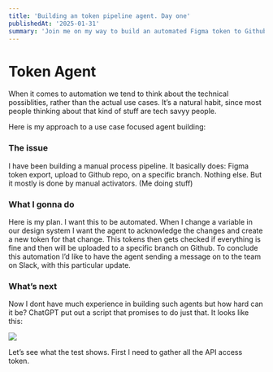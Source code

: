 ```yaml
---
title: 'Building an token pipeline agent. Day one'
publishedAt: '2025-01-31'
summary: 'Join me on my way to build an automated Figma token to Github repo pipeline'
---
```


# Token Agent
When it comes to automation we tend to think about the technical possiblities, rather than the actual use cases. It’s a natural habit, since most people thinking about that kind of stuff are tech savyy people. 

Here is my approach to a use case focused agent building:

### The issue
I have been building a manual process pipeline. It basically does: Figma token export, upload to Github repo, on a specific branch. Nothing else. But it mostly is done by manual activators. (Me doing stuff)
### What I gonna do
Here is my plan. I want this to be automated. When I change a variable in our design system I want the agent to acknowledge the changes and create a new token for that change. This tokens then gets checked if everything is fine and then will be uploaded to a specific branch on Github. To conclude this automation I’d like to have the agent sending a message on to the team on Slack, with this particular update.

### What’s next
Now I dont have much experience in building such agents but how hard can it be? 
ChatGPT put out a script that promises to do just that.
It looks like this:

![](https://i.imgur.com/J4zC0Rv.png)

Let’s see what the test shows. First I need to gather all the API access token.
